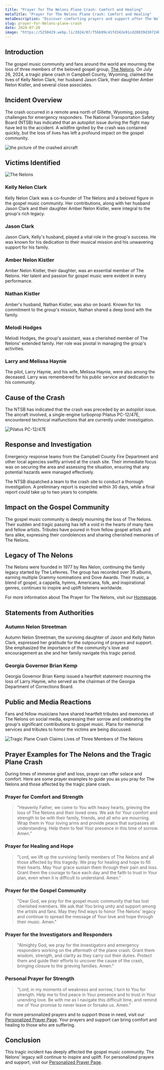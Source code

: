 ```yaml
---
title: "Prayer for The Nelons Plane Crash: Comfort and Healing"
metaTitle: "Prayer for The Nelons Plane Crash: Comfort and Healing"
metaDescription: "Discover comforting prayers and support after The Nelons plane crash. Join us in prayer for their family and community during this tragic time."
slug: prayer-for-Nelons-plane-crash
date: 2024-07-28
image: "https://5250429.webp.li/2024/07/f5bb99c41fd342e91cd28839d30724b5.png"
---
```


## Introduction

The gospel music community and fans around the world are mourning the loss of three members of the beloved gospel group, [The Nelons](https://www.nbcnews.com/news/us-news/three-members-family-gospel-group-nelons-killed-plane-crash-rcna163931). On July 26, 2024, a tragic plane crash in Campbell County, Wyoming, claimed the lives of Kelly Nelon Clark, her husband Jason Clark, their daughter Amber Nelon Kistler, and several close associates.

## Incident Overview

The crash occurred in a remote area north of Gillette, Wyoming, posing challenges for emergency responders. The National Transportation Safety Board (NTSB) has indicated that an autopilot issue during the flight may have led to the accident. A wildfire ignited by the crash was contained quickly, but the loss of lives has left a profound impact on the gospel community.

![the picture of the crashed aircraft](https://5250429.webp.li/2024/07/0f3a52b7d4dfa9e0b71a843d145c806e.png)

## Victims Identified

![The Nelons](https://media-cldnry.s-nbcnews.com/image/upload/t_fit-760w,f_auto,q_auto:best/rockcms/2024-07/240727-The-Nelons-ch-1415-4dd86d.jpg "The Nelons")

### Kelly Nelon Clark
Kelly Nelon Clark was a co-founder of The Nelons and a beloved figure in the gospel music community. Her contributions, along with her husband Jason Clark and their daughter Amber Nelon Kistler, were integral to the group's rich legacy.

### Jason Clark
Jason Clark, Kelly's husband, played a vital role in the group's success. He was known for his dedication to their musical mission and his unwavering support for his family.

### Amber Nelon Kistler
Amber Nelon Kistler, their daughter, was an essential member of The Nelons. Her talent and passion for gospel music were evident in every performance.

### Nathan Kistler
Amber's husband, Nathan Kistler, was also on board. Known for his commitment to the group's mission, Nathan shared a deep bond with the family.

### Melodi Hodges
Melodi Hodges, the group's assistant, was a cherished member of The Nelons' extended family. Her role was pivotal in managing the group's activities.

### Larry and Melissa Haynie
The pilot, Larry Haynie, and his wife, Melissa Haynie, were also among the deceased. Larry was remembered for his public service and dedication to his community.

## Cause of the Crash

The NTSB has indicated that the crash was preceded by an autopilot issue. The aircraft involved, a single-engine turboprop Pilatus PC-12/47E, encountered technical malfunctions that are currently under investigation.

![Pilatus PC-12/47E](https://upload.wikimedia.org/wikipedia/commons/8/89/Pilatus_PC-12-45%2C_Royal_Flying_Doctor_Service_AN0636290.jpg "Pilatus PC-12/47E")

## Response and Investigation

Emergency response teams from the Campbell County Fire Department and other local agencies swiftly arrived at the crash site. Their immediate focus was on securing the area and assessing the situation, ensuring that any potential hazards were managed effectively.

The NTSB dispatched a team to the crash site to conduct a thorough investigation. A preliminary report is expected within 30 days, while a final report could take up to two years to complete.

## Impact on the Gospel Community

The gospel music community is deeply mourning the loss of The Nelons. Their sudden and tragic passing has left a void in the hearts of many fans and fellow artists. Tributes have poured in from fellow gospel artists and fans alike, expressing their condolences and sharing cherished memories of The Nelons.

## Legacy of The Nelons

The Nelons were founded in 1977 by Rex Nelon, continuing the family legacy started by The Lefevres. The group has recorded over 35 albums, earning multiple Grammy nominations and Dove Awards. Their music, a blend of gospel, a cappella, hymns, Americana, folk, and inspirational genres, continues to inspire and uplift listeners worldwide.

For more information about The Prayer for The Nelons, visit our [Homepage](https://prayer-for.com/).

## Statements from Authorities

### Autumn Nelon Streetman
Autumn Nelon Streetman, the surviving daughter of Jason and Kelly Nelon Clark, expressed her gratitude for the outpouring of prayers and support. She emphasized the importance of the community's love and encouragement as she and her family navigate this tragic period.

### Georgia Governor Brian Kemp
Georgia Governor Brian Kemp issued a heartfelt statement mourning the loss of Larry Haynie, who served as the chairman of the Georgia Department of Corrections Board.

## Public and Media Reactions

Fans and fellow musicians have shared heartfelt tributes and memories of The Nelons on social media, expressing their sorrow and celebrating the group's significant contributions to gospel music. Plans for memorial services and tributes to honor the victims are being discussed.

![Tragic Plane Crash Claims Lives of Three Members of The Nelons](https://5250429.webp.li/2024/07/3dd8b054e288c7f5deb8b1b55ebb7259.png)

## Prayer Examples for The Nelons and the Tragic Plane Crash

During times of immense grief and loss, prayer can offer solace and comfort. Here are some prayer examples to guide you as you pray for The Nelons and those affected by the tragic plane crash.

### Prayer for Comfort and Strength

> "Heavenly Father, we come to You with heavy hearts, grieving the loss of The Nelons and their loved ones. We ask for Your comfort and strength to be with their family, friends, and all who are mourning. Wrap them in Your loving arms and provide peace that surpasses all understanding. Help them to feel Your presence in this time of sorrow. Amen."

### Prayer for Healing and Hope

> "Lord, we lift up the surviving family members of The Nelons and all those affected by this tragedy. We pray for healing and hope to fill their hearts. May Your grace sustain them through their pain and loss. Grant them the courage to face each day and the faith to trust in Your plan, even when it is difficult to understand. Amen."

### Prayer for the Gospel Community

> "Dear God, we pray for the gospel music community that has lost cherished members. We ask that You bring unity and support among the artists and fans. May they find ways to honor The Nelons' legacy and continue to spread the message of Your love and hope through their music. Amen."

### Prayer for the Investigators and Responders

> "Almighty God, we pray for the investigators and emergency responders working on the aftermath of the plane crash. Grant them wisdom, strength, and clarity as they carry out their duties. Protect them and guide their efforts to uncover the cause of the crash, bringing closure to the grieving families. Amen."

### Personal Prayer for Strength

> "Lord, in my moments of weakness and sorrow, I turn to You for strength. Help me to find peace in Your presence and to trust in Your unending love. Be with me as I navigate this difficult time, and remind me of Your promise to never leave or forsake us. Amen."

For more personalized prayers and to support those in need, visit our [Personalized Prayer Page](https://prayer-for.com/prayer). Your prayers and support can bring comfort and healing to those who are suffering.

## Conclusion

This tragic incident has deeply affected the gospel music community. The Nelons' legacy will continue to inspire and uplift. For personalized prayers and support, visit our [Personalized Prayer Page](https://prayer-for.com/prayer).
